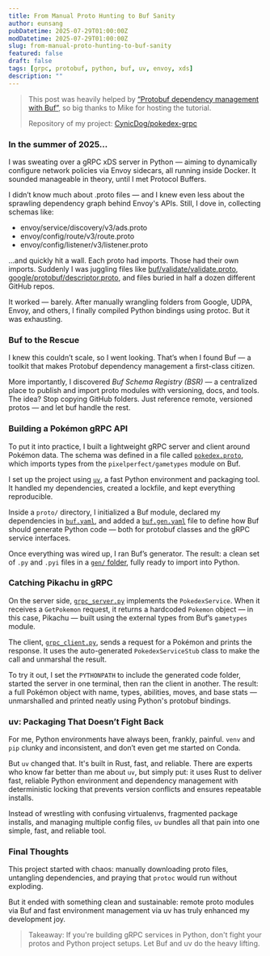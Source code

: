 ```yaml
---
title: From Manual Proto Hunting to Buf Sanity 
author: eunsang
pubDatetime: 2025-07-29T01:00:00Z
modDatetime: 2025-07-29T01:00:00Z
slug: from-manual-proto-hunting-to-buf-sanity
featured: false
draft: false
tags: [grpc, protobuf, python, buf, uv, envoy, xds]
description: ""
---
```

> This post was heavily helped by [“Protobuf dependency management with Buf”](https://www.youtube.com/watch?v=OSdQlnoO0og), so big thanks to Mike for hosting the tutorial. 
>
> Repository of my project: [CynicDog/pokedex-grpc](https://github.com/CynicDog/pokedex-grpc)

### In the summer of 2025…

I was sweating over a gRPC xDS server in Python — aiming to dynamically configure network policies via Envoy sidecars, all running inside Docker. It sounded manageable in theory, until I met Protocol Buffers.

I didn’t know much about .proto files — and I knew even less about the sprawling dependency graph behind Envoy's APIs. Still, I dove in, collecting schemas like:

- envoy/service/discovery/v3/ads.proto
- envoy/config/route/v3/route.proto
- envoy/config/listener/v3/listener.proto

…and quickly hit a wall. Each proto had imports. Those had their own imports. Suddenly I was juggling files like [buf/validate/validate.proto](https://github.com/bufbuild/protovalidate/blob/main/proto/protovalidate/buf/validate/validate.proto), [google/protobuf/descriptor.proto](https://github.com/protocolbuffers/protobuf/blob/main/src/google/protobuf/descriptor.proto), and files buried in half a dozen different GitHub repos.

It worked — barely. After manually wrangling folders from Google, UDPA, Envoy, and others, I finally compiled Python bindings using protoc. But it was exhausting.


### Buf to the Rescue
I knew this couldn’t scale, so I went looking. That’s when I found Buf — a toolkit that makes Protobuf dependency management a first-class citizen.

More importantly, I discovered _Buf Schema Registry (BSR)_ — a centralized place to publish and import proto modules with versioning, docs, and tools. The idea? Stop copying GitHub folders. Just reference remote, versioned protos — and let buf handle the rest.

### Building a Pokémon gRPC API

To put it into practice, I built a lightweight gRPC server and client around Pokémon data. The schema was defined in a file called [`pokedex.proto`](https://github.com/CynicDog/pokedex-grpc/blob/main/proto/pokeapi/v1/pokedex.proto), which imports types from the `pixelperfect/gametypes` module on Buf.

I set up the project using [`uv`](https://github.com/astral-sh/uv), a fast Python environment and packaging tool. It handled my dependencies, created a lockfile, and kept everything reproducible.

Inside a `proto/` directory, I initialized a Buf module, declared my dependencies in [`buf.yaml`](https://github.com/CynicDog/pokedex-grpc/blob/main/proto/buf.yaml), and added a [`buf.gen.yaml`](https://github.com/CynicDog/pokedex-grpc/blob/main/proto/buf.gen.yaml) file to define how Buf should generate Python code — both for protobuf classes and the gRPC service interfaces.

Once everything was wired up, I ran Buf’s generator. The result: a clean set of `.py` and `.pyi` files in a [`gen/` folder](https://github.com/CynicDog/pokedex-grpc/tree/main/proto/gen), fully ready to import into Python.

### Catching Pikachu in gRPC

On the server side, [`grpc_server.py`](https://github.com/CynicDog/pokedex-grpc/blob/main/grpc_server.py) implements the `PokedexService`. When it receives a `GetPokemon` request, it returns a hardcoded `Pokemon` object — in this case, Pikachu — built using the external types from Buf’s `gametypes` module.

The client, [`grpc_client.py`](https://github.com/CynicDog/pokedex-grpc/blob/main/grpc_client.py), sends a request for a Pokémon and prints the response. It uses the auto-generated `PokedexServiceStub` class to make the call and unmarshal the result.

To try it out, I set the `PYTHONPATH` to include the generated code folder, started the server in one terminal, then ran the client in another. The result: a full Pokémon object with name, types, abilities, moves, and base stats — unmarshalled and printed neatly using Python's protobuf bindings.


### uv: Packaging That Doesn’t Fight Back

For me, Python environments have always been, frankly, painful. `venv` and `pip` clunky and inconsistent, and don’t even get me started on Conda.

But `uv` changed that. It's built in Rust, fast, and reliable. There are experts who know far better than me about `uv`, but simply put: it uses Rust to deliver fast, reliable Python environment and dependency management with deterministic locking that prevents version conflicts and ensures repeatable installs.

Instead of wrestling with confusing virtualenvs, fragmented package installs, and managing multiple config files, `uv` bundles all that pain into one simple, fast, and reliable tool. 


### Final Thoughts

This project started with chaos: manually downloading proto files, untangling dependencies, and praying that `protoc` would run without exploding.

But it ended with something clean and sustainable:  remote proto modules via Buf and fast environment management via uv has truly enhanced my development joy. 

> Takeaway: If you're building gRPC services in Python, don't fight your protos and Python project setups. Let Buf and uv do the heavy lifting. 
